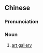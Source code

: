 ==Chinese==
{{zh-forms|s=艺廊}}

===Pronunciation===
{{zh-pron
|m=yìláng
|c=ngai6 long4
|cat=n
}}

===Noun===
{{zh-noun}}

# [[art gallery]]